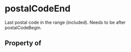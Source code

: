   

# postalCodeEnd

Last postal code in the range (included). Needs to be after <Link href="/postalCodeBegin">postalCodeBegin</Link>.

## Property of



